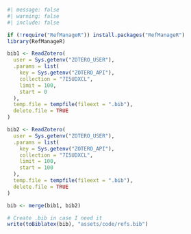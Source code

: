 ```r
#| message: false
#| warning: false
#| include: false

if (!require("RefManageR")) install.packages("RefManageR")
library(RefManageR)

bib1 <- ReadZotero(
  user = Sys.getenv("ZOTERO_USER"),
  .params = list(
    key = Sys.getenv("ZOTERO_API"),
    collection = "7I5UDXCL",
    limit = 100,
    start = 0
  ),
  temp.file = tempfile(fileext = ".bib"),
  delete.file = TRUE
)

bib2 <- ReadZotero(
  user = Sys.getenv("ZOTERO_USER"),
  .params = list(
    key = Sys.getenv("ZOTERO_API"),
    collection = "7I5UDXCL",
    limit = 100,
    start = 100
  ),
  temp.file = tempfile(fileext = ".bib"),
  delete.file = TRUE
)

bib <- merge(bib1, bib2)

# Create .bib in case I need it
write(toBiblatex(bib), "assets/code/refs.bib")
```
